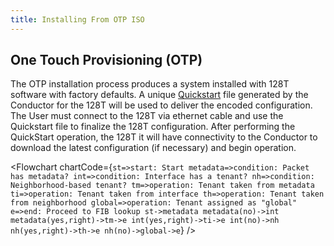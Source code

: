 ```yaml
---
title: Installing From OTP ISO
---
```



## One Touch Provisioning (OTP)

The OTP installation process produces a system installed with 128T software with factory defaults. A unique [Quickstart](intro_ztp.md) file generated by the Conductor for the 128T will be used to deliver the encoded configuration. The User must connect to the 128T via ethernet cable and use the Quickstart file to finalize the 128T configuration. After performing the QuickStart operation, the 128T it will have connectivity to the Conductor to download the latest configuration (if necessary) and begin operation.

<Flowchart
  chartCode={`
    st=>start: Start
    metadata=>condition: Packet has metadata?
    int=>condition: Interface has a tenant?
    nh=>condition: Neighborhood-based tenant?
    tm=>operation: Tenant taken from metadata
    ti=>operation: Tenant taken from interface
    th=>operation: Tenant taken from neighborhood
    global=>operation: Tenant assigned as "global"
    e=>end: Proceed to FIB lookup
    st->metadata
    metadata(no)->int
    metadata(yes,right)->tm->e
    int(yes,right)->ti->e
    int(no)->nh
    nh(yes,right)->th->e
    nh(no)->global->e
  `}
/>